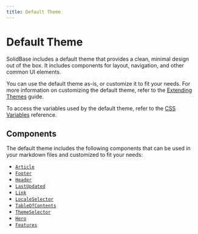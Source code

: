 ```yaml
---
title: Default Theme
---
```


# Default Theme

SolidBase includes a default theme that provides a clean, minimal design out of the box. It includes components for layout, navigation, and other common UI elements.

You can use the default theme as-is, or customize it to fit your needs. For more information on customizing the default theme, refer to the [Extending Themes](/guide/customization#extending-the-default-theme) guide.

To access the variables used by the default theme, refer to the [CSS Variables](/reference/default-theme/css-variables) reference.

## Components

The default theme includes the following components that can be used in your markdown files and customized to fit your needs:
- [`Article`](/reference/default-theme/article)
- [`Footer`](/reference/default-theme/footer)
- [`Header`](/reference/default-theme/header)
- [`LastUpdated`](/reference/default-theme/last-updated)
- [`Link`](/reference/default-theme/link)
- [`LocaleSelector`](/reference/default-theme/locale-selector)
- [`TableOfContents`](/reference/default-theme/table-of-contents)
- [`ThemeSelector`](/reference/default-theme/theme-selector)
- [`Hero`](/reference/default-theme/hero)
- [`Features`](/reference/default-theme/features)
